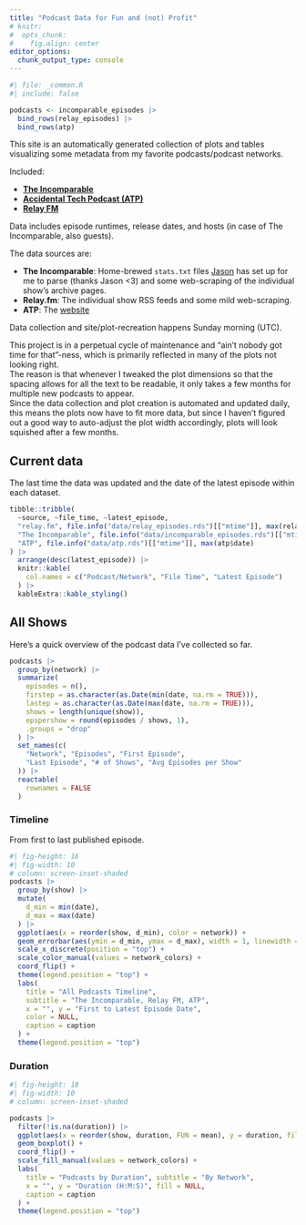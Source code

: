 ```yaml
---
title: "Podcast Data for Fun and (not) Profit"
# knitr: 
#  opts_chunk: 
#    fig.align: center
editor_options: 
  chunk_output_type: console
---
```


```r
#| file: _common.R
#| include: false
```

```r
podcasts <- incomparable_episodes |>
  bind_rows(relay_episodes) |>
  bind_rows(atp)
```

This site is an automatically generated collection of plots and tables visualizing some metadata from my favorite podcasts/podcast networks.  

Included:

- [**The Incomparable**](https://www.theincomparable.com/)
- [**Accidental Tech Podcast (ATP)**](https://atp.fm/)
- [**Relay FM**](https://www.relay.fm/)

Data includes episode runtimes, release dates, and hosts (in case of The Incomparable, also guests). 

The data sources are:

- **The Incomparable**: Home-brewed `stats.txt` files [Jason](https://twitter.com/jsnell) has set up for me to parse (thanks Jason <3) and some web-scraping of the individual show's archive pages.
- **Relay.fm**: The individual show RSS feeds and some mild web-scraping.
- **ATP**: The [website](https://atp.fm)

Data collection and site/plot-recreation happens Sunday morning  (UTC).

:::{.callout-note}
This project is in a perpetual cycle of maintenance and "ain't nobody got time for that"-ness, which is primarily reflected in many of the plots not looking right.  
The reason is that whenever I tweaked the plot dimensions so that the spacing allows for all the text to be readable, it only takes a few months for multiple new podcasts to appear.  
Since the data collection and plot creation is automated and updated daily, this means the plots now have to fit more data, but since I haven't figured out a good way to auto-adjust the plot width accordingly, plots will look squished after a few months.  
:::


## Current data

The last time the data was updated and the date of the latest episode within each dataset.

```r
tibble::tribble(
  ~source, ~file_time, ~latest_episode,
  "relay.fm", file.info("data/relay_episodes.rds")[["mtime"]], max(relay_episodes$date),
  "The Incomparable", file.info("data/incomparable_episodes.rds")[["mtime"]], max(incomparable_episodes$date),
  "ATP", file.info("data/atp.rds")[["mtime"]], max(atp$date)
) |>
  arrange(desc(latest_episode)) |>
  knitr::kable(
    col.names = c("Podcast/Network", "File Time", "Latest Episode")
  ) |>
  kableExtra::kable_styling()
```

## All Shows

Here's a quick overview of the podcast data I've collected so far.  

```r
podcasts |>
  group_by(network) |>
  summarize(
    episodes = n(),
    firstep = as.character(as.Date(min(date, na.rm = TRUE))),
    lastep = as.character(as.Date(max(date, na.rm = TRUE))),
    shows = length(unique(show)),
    epspershow = round(episodes / shows, 1),
    .groups = "drop"
  ) |>
  set_names(c(
    "Network", "Episodes", "First Episode",
    "Last Episode", "# of Shows", "Avg Episodes per Show"
  )) |>
  reactable(
    rownames = FALSE 
  )
```

### Timeline

From first to last published episode.

```r
#| fig-height: 16
#| fig-width: 10
# column: screen-inset-shaded
podcasts |>
  group_by(show) |>
  mutate(
    d_min = min(date),
    d_max = max(date)
  ) |>
  ggplot(aes(x = reorder(show, d_min), color = network)) +
  geom_errorbar(aes(ymin = d_min, ymax = d_max), width = 1, linewidth = 1) +
  scale_x_discrete(position = "top") +
  scale_color_manual(values = network_colors) +
  coord_flip() +
  theme(legend.position = "top") +
  labs(
    title = "All Podcasts Timeline",
    subtitle = "The Incomparable, Relay FM, ATP",
    x = "", y = "First to Latest Episode Date",
    color = NULL,
    caption = caption
  ) +
  theme(legend.position = "top")
```


### Duration

```r
#| fig-height: 18
#| fig-width: 10
# column: screen-inset-shaded

podcasts |>
  filter(!is.na(duration)) |>
  ggplot(aes(x = reorder(show, duration, FUN = mean), y = duration, fill = network)) +
  geom_boxplot() +
  coord_flip() +
  scale_fill_manual(values = network_colors) +
  labs(
    title = "Podcasts by Duration", subtitle = "By Network",
    x = "", y = "Duration (H:M:S)", fill = NULL,
    caption = caption
  ) +
  theme(legend.position = "top")
```
